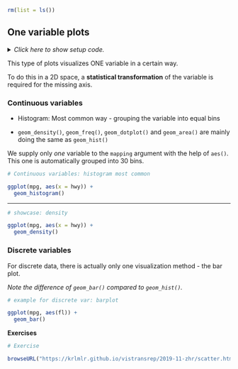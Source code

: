 ```r
rm(list = ls())
```


## One variable plots

<details><summary>*Click here to show setup code.*</summary>
```r
### One variable plots

```
```r
library(tidyverse)
```
</details>

This type of plots visualizes ONE variable in a certain way.

To do this in a 2D space, a **statistical transformation** of the variable is required for the missing axis.

### Continuous variables

- Histogram: Most common way - grouping the variable into equal bins

- `geom_density()`, `geom_freq()`, `geom_dotplot()` and `geom_area()` are mainly doing the same as `geom_hist()`

We supply only _one_ variable to the `mapping` argument with the help of `aes()`.
This one is automatically grouped into 30 bins.

```r
# Continuous variables: histogram most common
```
```r
ggplot(mpg, aes(x = hwy)) +
  geom_histogram()
```

---

```r
# showcase: density
```
```r
ggplot(mpg, aes(x = hwy)) +
  geom_density()
```

### Discrete variables

For discrete data, there is actually only one visualization method - the bar plot.

  \smallskip

*Note the difference of `geom_bar()` compared to `geom_hist()`.*

```r
# example for discrete var: barplot
```
```r
ggplot(mpg, aes(fl)) +
  geom_bar()
```

**Exercises**

```r
# Exercise
```
```r
browseURL("https://krlmlr.github.io/vistransrep/2019-11-zhr/scatter.html")
```
